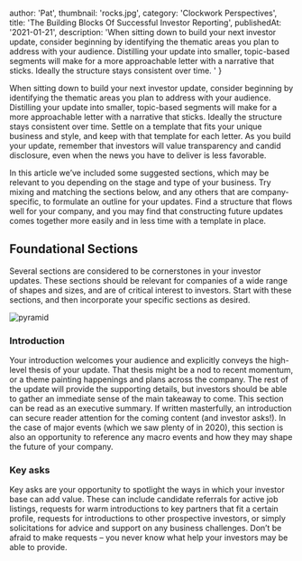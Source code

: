 
  author: 'Pat',
  thumbnail: 'rocks.jpg',
  category: 'Clockwork Perspectives',
  title: 'The Building Blocks Of Successful Investor Reporting',
  publishedAt: '2021-01-21',
  description: 'When sitting down to build your next investor update, consider beginning by identifying the thematic areas you plan to address with your audience. Distilling your update into smaller, topic-based segments will make for a more approachable letter with a narrative that sticks. Ideally the structure stays consistent over time. '
}

<p>
  When sitting down to build your next investor update, consider beginning by
  identifying the thematic areas you plan to address with your audience.
  Distilling your update into smaller, topic-based segments will make for a more
  approachable letter with a narrative that sticks. Ideally the structure stays
  consistent over time. Settle on a template that fits your unique business and
  style, and keep with that template for each letter. As you build your update,
  remember that investors will value transparency and candid disclosure, even
  when the news you have to deliver is less favorable.
</p>
<p>
  In this article we’ve included some suggested sections, which may be relevant
  to you depending on the stage and type of your business. Try mixing and
  matching the sections below, and any others that are company-specific, to
  formulate an outline for your updates. Find a structure that flows well for
  your company, and you may find that constructing future updates comes together
  more easily and in less time with a template in place.
</p>

<h2 className='text-2xl'>Foundational Sections</h2>

<p className='italic'>
  Several sections are considered to be cornerstones in your investor updates.
  These sections should be relevant for companies of a wide range of shapes and
  sizes, and are of critical interest to investors. Start with these sections,
  and then incorporate your specific sections as desired.
</p>

<Image
  src='/images/pyramid.jpg'
  alt='pyramid'
  layout='responsive'
  width={611}
  height={407}
/>

<h3>Introduction</h3>
<p>
  Your introduction welcomes your audience and explicitly conveys the high-level
  thesis of your update. That thesis might be a nod to recent momentum, or a
  theme painting happenings and plans across the company. The rest of the update
  will provide the supporting details, but investors should be able to gather an
  immediate sense of the main takeaway to come. This section can be read as an
  executive summary. If written masterfully, an introduction can secure reader
  attention for the coming content (and investor asks!). In the case of major
  events (which we saw plenty of in 2020), this section is also an opportunity
  to reference any macro events and how they may shape the future of your
  company.
</p>
<h3>Key asks</h3>
<p>
  Key asks are your opportunity to spotlight the ways in which your investor base can add value. These can include candidate referrals for active job listings, requests for warm introductions to key partners that fit a certain profile, requests for introductions to other prospective investors, or simply solicitations for advice and support on any business challenges. Don’t be afraid to make requests – you never know what help your investors may be able to provide.
</p>

